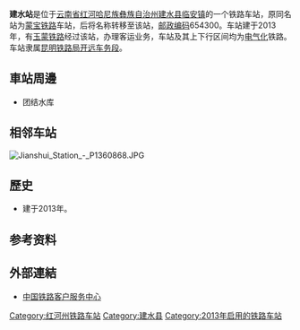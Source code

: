 {{noteTA
|1=zh-cn:始发车次; zh-hk:列車班次;
|2=zh-cn:车次; zh-hk:班次;
}}
{{Infobox China railway station 
|车站名称 = 建水站
|图片 = Jianshui Station - P1360867.JPG
|图片介绍 = 
|车站拼音 = Jianshui
|英文名称 = Jianshui Railway Station
|车站代码 = 48585
|电报码 = JSM
|拼音码 = JSH
|车站地址 = [[云南省|云南省]][[红河哈尼族彝族自治州|红河哈尼族彝族自治州]][[建水县|建水县]][[临安镇|临安镇]]
|坐标 = {{coord|23.6610730|N|102.8710792|E|display=inline,title}}
|归属 = [[昆明铁路局|昆明铁路局]][[开远车务段|开远车务段]]<ref>{{cite web|title=昆明铁路局开远车务段王家营车站危险货物作业场到发危险化学品安全现状评价报告|url=http://www.ynsafety-ac.yn.gov.cn/ynsafety/2812221998464237568/20160406/42907.html|publisher=云南省安全生产评价检测中心|access-date=2016-08-27|archive-url=https://web.archive.org/web/20160917223336/http://www.ynsafety-ac.yn.gov.cn/ynsafety/2812221998464237568/20160406/42907.html|archive-date=2016-09-17|dead-url=yes}}</ref>
|车站等级 = [[四等站_(中铁)|四等站]]
|线路 = [[玉蒙铁路|玉蒙铁路]]
|使用状态 = 使用中
|月台数目 = 
|股道数目 = 
}}
'''建水站'''是位于[[云南省|云南省]][[红河哈尼族彝族自治州|红河哈尼族彝族自治州]][[建水县|建水县]][[临安镇|临安镇]]的一个铁路车站，原同名站为[[蒙宝铁路|蒙宝铁路]]车站，后将名称转移至该站，[[邮政编码|邮政编码]]654300。车站建于2013年，有[[玉蒙铁路|玉蒙铁路]]经过该站，办理客运业务，车站及其上下行区间均为[[电气化|电气化]]铁路。车站隶属[[昆明铁路局|昆明铁路局]][[开远车务段|开远车务段]]。

==車站周邊==
* 团结水库

==相邻车站==
[[File:Jianshui_Station_-_P1360868.JPG|thumb]]
{{start rail box|[[中国铁路|中国铁路]]}}
{{s-inop|[[建水北站|建水北站]]|{{站|玉溪南}}方向}}
{{s-line|[[玉蒙铁路|玉蒙铁路]]<br>建水站}}
{{s-inop|[[燕子洞站|燕子洞站]]|{{站|蒙自}}方向}}
{{end box}}

==歷史==
* 建于2013年。
==参考资料==
{{reflist}}
==外部連結==
{{commonscat|Jianshui Railway Station}}
* [http://www.12306.cn/mormhweb/ 中国铁路客户服务中心] {{Wayback|url=http://www.12306.cn/mormhweb/ |date=20180205163941 }}
{{铁路车站小作品}}
{{云南铁路小作品}}
{{昆玉河铁路}}
[[Category:红河州铁路车站|Category:红河州铁路车站]]
[[Category:建水县|Category:建水县]]
[[Category:2013年启用的铁路车站|Category:2013年启用的铁路车站]]
